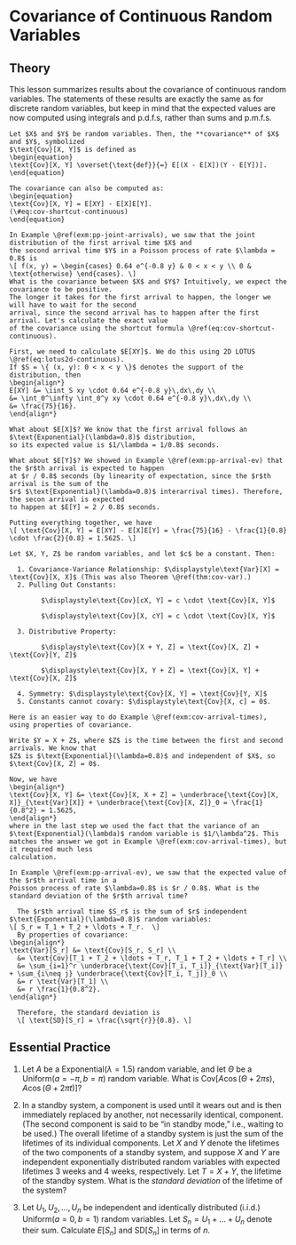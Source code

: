 # Covariance of Continuous Random Variables {#cov-continuous}

## Theory {-}

This lesson summarizes results about the covariance of 
continuous random variables. The statements of these 
results are exactly the same as for discrete random variables, 
but keep in mind that the expected values are now computed 
using integrals and p.d.f.s, rather than sums and p.m.f.s.

```definition
Let $X$ and $Y$ be random variables. Then, the **covariance** of $X$ and $Y$, symbolized 
$\text{Cov}[X, Y]$ is defined as 
\begin{equation}
\text{Cov}[X, Y] \overset{\text{def}}{=} E[(X - E[X])(Y - E[Y])].
\end{equation}
```

```theorem
The covariance can also be computed as:
\begin{equation}
\text{Cov}[X, Y] = E[XY] - E[X]E[Y].
(\#eq:cov-shortcut-continuous)
\end{equation}
```

```example
In Example \@ref(exm:pp-joint-arrivals), we saw that the joint distribution of the first arrival time $X$ and 
the second arrival time $Y$ in a Poisson process of rate $\lambda = 0.8$ is 
\[ f(x, y) = \begin{cases} 0.64 e^{-0.8 y} & 0 < x < y \\ 0 & \text{otherwise} \end{cases}. \]
What is the covariance between $X$ and $Y$? Intuitively, we expect the covariance to be positive. 
The longer it takes for the first arrival to happen, the longer we will have to wait for the second 
arrival, since the second arrival has to happen after the first arrival. Let's calculate the exact value
of the covariance using the shortcut formula \@ref(eq:cov-shortcut-continuous). 

First, we need to calculate $E[XY]$. We do this using 2D LOTUS \@ref(eq:lotus2d-continuous). 
If $S = \{ (x, y): 0 < x < y \}$ denotes the support of the distribution, then 
\begin{align*}
E[XY] &= \iint_S xy \cdot 0.64 e^{-0.8 y}\,dx\,dy \\
&= \int_0^\infty \int_0^y xy \cdot 0.64 e^{-0.8 y}\,dx\,dy \\
&= \frac{75}{16}.
\end{align*}

What about $E[X]$? We know that the first arrival follows an $\text{Exponential}(\lambda=0.8)$ distribution, 
so its expected value is $1/\lambda = 1/0.8$ seconds.

What about $E[Y]$? We showed in Example \@ref(exm:pp-arrival-ev) that the $r$th arrival is expected to happen 
at $r / 0.8$ seconds (by linearity of expectation, since the $r$th arrival is the sum of the 
$r$ $\text{Exponential}(\lambda=0.8)$ interarrival times). Therefore, the secon arrival is expected 
to happen at $E[Y] = 2 / 0.8$ seconds.

Putting everything together, we have
\[ \text{Cov}[X, Y] = E[XY] - E[X]E[Y] = \frac{75}{16} - \frac{1}{0.8} \cdot \frac{2}{0.8} = 1.5625. \]
```

```theorem
Let $X, Y, Z$ be random variables, and let $c$ be a constant. Then:

  1. Covariance-Variance Relationship: $\displaystyle\text{Var}[X] = \text{Cov}[X, X]$ (This was also Theorem \@ref(thm:cov-var).)
  2. Pulling Out Constants: 
    
        $\displaystyle\text{Cov}[cX, Y] = c \cdot \text{Cov}[X, Y]$
    
        $\displaystyle\text{Cov}[X, cY] = c \cdot \text{Cov}[X, Y]$
    
  3. Distributive Property: 
    
        $\displaystyle\text{Cov}[X + Y, Z] = \text{Cov}[X, Z] + \text{Cov}[Y, Z]$
    
        $\displaystyle\text{Cov}[X, Y + Z] = \text{Cov}[X, Y] + \text{Cov}[X, Z]$
    
  4. Symmetry: $\displaystyle\text{Cov}[X, Y] = \text{Cov}[Y, X]$
  5. Constants cannot covary: $\displaystyle\text{Cov}[X, c] = 0$.
```

```example
Here is an easier way to do Example \@ref(exm:cov-arrival-times), using properties of covariance. 

Write $Y = X + Z$, where $Z$ is the time between the first and second arrivals. We know that 
$Z$ is $\text{Exponential}(\lambda=0.8)$ and independent of $X$, so $\text{Cov}[X, Z] = 0$.

Now, we have
\begin{align*} 
\text{Cov}[X, Y] &= \text{Cov}[X, X + Z] = \underbrace{\text{Cov}[X, X]}_{\text{Var}[X]} + \underbrace{\text{Cov}[X, Z]}_0 = \frac{1}{0.8^2} = 1.5625, 
\end{align*}
where in the last step we used the fact that the variance of an $\text{Exponential}(\lambda)$ random variable is $1/\lambda^2$. This matches the answer we got in Example \@ref(exm:cov-arrival-times), but it required much less 
calculation.
```

```example
In Example \@ref(exm:pp-arrival-ev), we saw that the expected value of the $r$th arrival time in a 
Poisson process of rate $\lambda=0.8$ is $r / 0.8$. What is the standard deviation of the $r$th arrival time?
  
  The $r$th arrival time $S_r$ is the sum of $r$ independent $\text{Exponential}(\lambda=0.8)$ random variables:
\[ S_r = T_1 + T_2 + \ldots + T_r.  \]
  By properties of covariance:
\begin{align*}
\text{Var}[S_r] &= \text{Cov}[S_r, S_r] \\
  &= \text{Cov}[T_1 + T_2 + \ldots + T_r, T_1 + T_2 + \ldots + T_r] \\
  &= \sum_{i=1}^r \underbrace{\text{Cov}[T_i, T_i]}_{\text{Var}[T_i]} + \sum_{i\neq j} \underbrace{\text{Cov}[T_i, T_j]}_0 \\
  &= r \text{Var}[T_1] \\
  &= r \frac{1}{0.8^2}.
\end{align*}

  Therefore, the standard deviation is
  \[ \text{SD}[S_r] = \frac{\sqrt{r}}{0.8}. \]
```


## Essential Practice {-}

1. Let $A$ be a $\text{Exponential}(\lambda=1.5)$ random variable, and let $\Theta$ be a 
$\text{Uniform}(a=-\pi, b=\pi)$ random variable. What is 
$\text{Cov}[A\cos(\Theta + 2\pi s), A\cos(\Theta + 2\pi t)]$?

2. In a standby system, a component is used until it wears out and is then immediately
replaced by another, not necessarily identical, component. (The second component is said to be "in
standby mode," i.e., waiting to be used.) The overall lifetime of a standby system is just the sum of the
lifetimes of its individual components. Let $X$ and $Y$ denote the lifetimes of the two components of a
standby system, and suppose $X$ and $Y$ are independent exponentially distributed random variables
with expected lifetimes 3 weeks and 4 weeks, respectively. Let $T = X + Y$, the lifetime of the
standby system. What is the _standard deviation_ of the lifetime of the system?

3. Let $U_1, U_2, ..., U_n$ be independent and identically distributed (i.i.d.) $\text{Uniform}(a=0, b=1)$ 
random variables. Let $S_n = U_1 + ... + U_n$ denote their sum. 
Calculate $E[S_n]$ and $\text{SD}[S_n]$ in terms of $n$.
